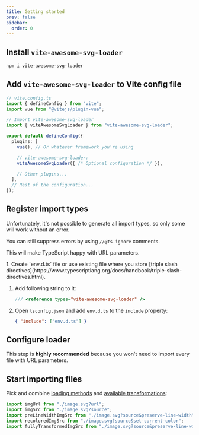 ```yaml
---
title: Getting started
prev: false
sidebar:
  order: 0
---
```



## Install `vite-awesome-svg-loader`

```sh
npm i vite-awesome-svg-loader
```

## Add `vite-awesome-svg-loader` to Vite config file

```ts
// vite.config.ts
import { defineConfig } from "vite";
import vue from "@vitejs/plugin-vue";

// Import vite-awesome-svg-loader
import { viteAwesomeSvgLoader } from "vite-awesome-svg-loader";

export default defineConfig({
  plugins: [
    vue(), // Or whatever framework you're using

    // vite-awesome-svg-loader:
    viteAwesomeSvgLoader({ /* Optional configuration */ }),

    // Other plugins...
  ],
  // Rest of the configuration...
});
```

## <Badge text="Optional" /> <Badge text="Typescript Only" /> Register import types

<Aside>
Unfortunately, it's not possible to generate all import types, so only some will work without an error.

You can still suppress errors by using `//@ts-ignore` comments.
</Aside>

This will make TypeScript happy with URL parameters.

<Steps>
1. Create `env.d.ts` file or use existing file where you store
[triple slash directives](https://www.typescriptlang.org/docs/handbook/triple-slash-directives.html).

1. Add following string to it:

   ```ts
   /// <reference types="vite-awesome-svg-loader" />
   ```

1. Open `tsconfig.json` and add `env.d.ts` to the `include` property:

   ```json
   { "include": ["env.d.ts"] }
   ```
</Steps>

## <Badge text="Optional" /> Configure loader

This step is **highly recommended** because you won't need to import every file with URL parameters.

<LinkCard title="See configuration options" href="/loader-api-reference/interfaces/svgloaderoptions" />

## Start importing files

Pick and combine [loading methods](/guides/svg-loading-methods) and
[available transformations](/guides/available-transformations):

```ts
import imgUrl from "./image.svg?url";
import imgSrc from "./image.svg?source";
import preLineWidthImgSrc from "./image.svg?source&preserve-line-width";
import recoloredImgSrc from "./image.svg?source&set-current-color";
import fullyTransformedImgSrc from "./image.svg?source&preserve-line-width&set-current-color";
```
